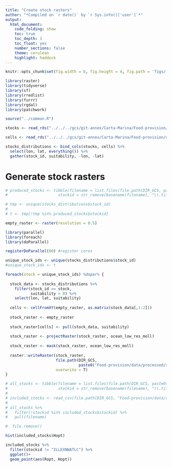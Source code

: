 ```yaml
---
title: "Create stock rasters"
author: "*Compiled on `r date()` by `r Sys.info()['user']`*"
output: 
  html_document:
    code_folding: show
    toc: true
    toc_depth: 1
    toc_float: yes
    number_sections: false
    theme: cerulean
    highlight: haddock
---
```


```r
knitr::opts_chunk$set(fig.width = 6, fig.height = 4, fig.path = 'figs/',message = FALSE, warning = FALSE)

library(raster)
library(tidyverse)
library(sf)
library(rredlist)
library(furrr)
library(rgdal)
library(patchwork)

source("../common.R")
```

```r
stocks <- read_rds("../../../gcs/git-annex/Carta-Marina/Food-provision/data/raw/Cleanmegacell.rds") 

cells <- read_rds("../../../gcs/git-annex/Carta-Marina/Food-provision/data/raw/CleanCoordmegacell.rds")

stocks_distributions <- bind_cols(stocks, cells) %>% 
  select(lon, lat, everything()) %>% 
  gather(stock_id, suitability, -lon, -lat)
```

# Generate stock rasters

```r
# produced_stocks <- tibble(filename = list.files(file.path(DIR_GCS, paste0("Food-provision/data/processed/stock_distributions")), full.names = T),
#                      stockid = str_remove(basename(filename), "\\.tif"))
```

```r
# tmp <- unique(stocks_distributions$stock_id)
# 
# t <- tmp[!tmp %in% produced_stocks$stockid]
```

```r
empty_raster <- raster(resolution = 0.5)

library(parallel)
library(foreach)
library(doParallel)

registerDoParallel(80) #register cores

unique_stock_ids <- unique(stocks_distributions$stock_id)
#unique_stock_ids <- t

foreach(stock = unique_stock_ids) %dopar% { 
  
  stock_data <- stocks_distributions %>% 
    filter(stock_id == stock,
           suitability > 0) %>% 
    select(lon, lat, suitability)
  
  cells <- cellFromXY(empty_raster, as.matrix(stock_data[,1:2]))
  
  stock_raster <- empty_raster
  
  stock_raster[cells] <- pull(stock_data, suitability)
  
  stock_raster <- projectRaster(stock_raster, ocean_low_res_moll)
  
  stock_raster <- mask(stock_raster, ocean_low_res_moll)
  
  raster::writeRaster(stock_raster, 
                      file.path(DIR_GCS, 
                                paste0("Food-provision/data/processed/stock_distributions/", stock, ".tif")),
                      overwrite = T)
}
```

```r
# all_stocks <- tibble(filename = list.files(file.path(DIR_GCS, paste0("Food-provision/data/processed/stock_distributions")), full.names = T),
#                      stockid = str_remove(basename(filename), "\\.tif"))
# 
# included_stocks <- read_csv(file.path(DIR_GCS, "Food-provision/data/raw/FP_stock_info.csv"))
# 
# all_stocks %>% 
#   filter(!stockid %in% included_stocks$stockid) %>% 
#   pull(filename)

#  file.remove()
```


```r
hist(included_stocks$Hopt)

included_stocks %>% 
  filter(stockid != "ILLEXNWATLC") %>% 
  ggplot()+
  geom_point(aes(Ropt, Hopt))
```


